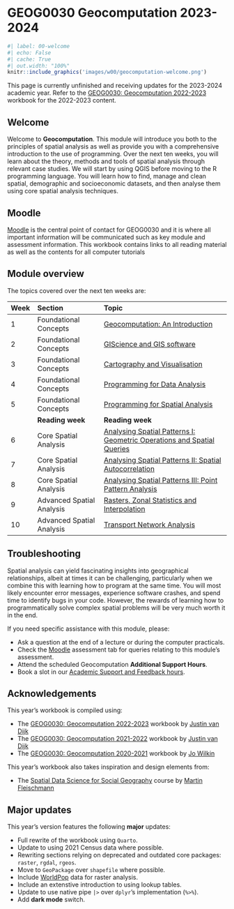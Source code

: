 # GEOG0030 Geocomputation 2023-2024 {.unnumbered}

```r
#| label: 00-welcome
#| echo: False
#| cache: True
#| out.width: "100%"
knitr::include_graphics('images/w00/geocomputation-welcome.png') 
```

::: {.callout-warning}
This page is currently unfinished and receiving updates for the 2023-2024 academic year. Refer to the [GEOG0030: Geocomputation 2022-2023](https://jtvandijk.github.io/GEOG0030_20222023/) workbook for the 2022-2023 content.
:::

## Welcome {.unnumbered}
Welcome to **Geocomputation**. This module will introduce you both to the principles of spatial analysis as well as provide you with a comprehensive introduction to the use of programming. Over the next ten weeks, you will learn about the theory, methods and tools of spatial analysis through relevant case studies. We will start by using QGIS before moving to the R programming language. You will learn how to find, manage and clean spatial, demographic and socioeconomic datasets, and then analyse them using core spatial analysis techniques. 

## Moodle {.unnumbered}
[Moodle](https://moodle.ucl.ac.uk/) is the central point of contact for GEOG0030 and it is where all important information will be communicated such as key module and assessment information. This workbook contains links to all reading material as well as the contents for all computer tutorials

## Module overview {.unnumbered}
The topics covered over the next ten weeks are:

| Week | Section  | Topic |
| :--- |:---------|:------------------ |
| 1    | Foundational Concepts | [Geocomputation: An Introduction]({{< var urls.w01 >}}) |
| 2    | Foundational Concepts | [GIScience and GIS software]({{< var urls.w02 >}}) | 
| 3    | Foundational Concepts | [Cartography and Visualisation]({{< var urls.w03 >}}) | 
| 4    | Foundational Concepts | [Programming for Data Analysis]({{< var urls.w04 >}}) |
| 5    | Foundational Concepts | [Programming for Spatial Analysis]({{< var urls.w05 >}}) |
|      | **Reading week** | **Reading week** |
| 6    | Core Spatial Analysis | [Analysing Spatial Patterns I: Geometric Operations and Spatial Queries]({{< var urls.w06 >}})|
| 7    | Core Spatial Analysis | [Analysing Spatial Patterns II: Spatial Autocorrelation]({{< var urls.w07 >}})|
| 8    | Core Spatial Analysis | [Analysing Spatial Patterns III: Point Pattern Analysis]({{< var urls.w08 >}}) |
| 9    | Advanced Spatial Analysis | [Rasters, Zonal Statistics and Interpolation]({{< var urls.w09 >}}) | 
| 10   | Advanced Spatial Analysis | [Transport Network Analysis]({{< var urls.w10 >}}) | 

## Troubleshooting {.unnumbered}
Spatial analysis can yield fascinating insights into geographical relationships, albeit at times it can be challenging, particularly when we combine this with learning how to program at the same time. You will most likely encounter error messages, experience software crashes, and spend time to identify bugs in your code. However, the rewards of learning how to programmatically solve complex spatial problems will be very much worth it in the end.

If you need specific assistance with this module, please:

- Ask a question at the end of a lecture or during the computer practicals.
- Check the [Moodle](https://moodle.ucl.ac.uk/) assessment tab for queries relating to this module's assessment.
- Attend the scheduled Geocomputation **Additional Support Hours**.
- Book a slot in our [Academic Support and Feedback hours](https://outlook.office.com/bookwithme/user/8561a481703d4feda7a704ab81b62c8d@ucl.ac.uk?anonymous&ep=plink). 

## Acknowledgements {.unnumbered}
This year's workbook is compiled using:

- The [GEOG0030: Geocomputation 2022-2023](https://jtvandijk.github.io/GEOG0030_20222023/) workbook by [Justin van Dijk](https://www.mappingdutchman.com)
- The [GEOG0030: Geocomputation 2021-2022](https://jtvandijk.github.io/GEOG0030_20212022/) workbook by [Justin van Dijk](https://www.mappingdutchman.com)
- The [GEOG0030: Geocomputation 2020-2021](https://jo-wilkin.github.io/GEOG0030/coursebook/index.html) workbook by [Jo Wilkin](https://github.com/jo-wilkin)

This year's workbook also takes inspiration and design elements from:

- The [Spatial Data Science for Social Geography](https://martinfleischmann.net/sds/) course by [Martin Fleischmann](https://martinfleischmann.net/)

## Major updates {.unnumbered}
::: {.callout-note}
This year's version features the following **major** updates:

- Full rewrite of the workbook using `Quarto`.
- Update to using 2021 Census data where possible.
- Rewriting sections relying on deprecated and outdated core packages: `raster`, `rgdal`, `rgeos`.
- Move to `GeoPackage` over `shapefile` where possible.
- Include [WorldPop](https://hub.worldpop.org/) data for raster analysis.
- Include an extenstive introduction to using lookup tables.
- Update to use native pipe `|>` over `dplyr`'s implementation (`%>%`).
- Add **dark mode** switch.
:::